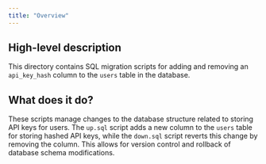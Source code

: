 ```yaml
---
title: "Overview"
---
```


## High-level description
This directory contains SQL migration scripts for adding and removing an `api_key_hash` column to the `users` table in the database. 

## What does it do?
These scripts manage changes to the database structure related to storing API keys for users. The `up.sql` script adds a new column to the `users` table for storing hashed API keys, while the `down.sql` script reverts this change by removing the column. This allows for version control and rollback of database schema modifications.
